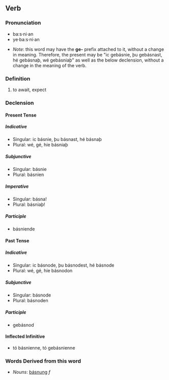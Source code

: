 ==Verb==

===Pronunciation===
*ba:s·ni·an
*ye·ba:s·ni·an

*''Note'': this word may have the '''ge-''' prefix attached to it, without a change in meaning.  Therefore, the present may be "ic gebásnie, þu gebásnast, hé gebásnaþ, wé gebásniaþ" as well as the below declension, without a change in the meaning of the verb.

===Definition===
# to await, expect

===Declension===

====Present Tense====

=====Indicative=====
*Singular: ic básnie, þu básnast, hé básnaþ
*Plural: wé, gé, híe básniaþ

=====Subjunctive=====
*Singular: básnie
*Plural: básnien

=====Imperative=====
*Singular: básna!
*Plural: básniaþ!

=====Participle=====
*básniende

====Past Tense====

=====Indicative=====
*Singular: ic básnode, þu básnodest, hé básnode
*Plural: wé, gé, híe básnodon

=====Subjunctive=====
*Singular: básnode
*Plural: básnoden

=====Participle=====
*gebásnod

====Inflected Infinitive====
*tó básnienne, tó gebásnienne

===Words Derived from this word===
*''Nouns'': [[básnung]] ''f''